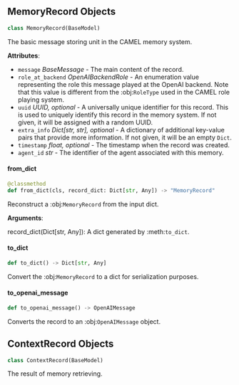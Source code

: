 <a id="camel.memories.records"></a>

<a id="camel.memories.records.MemoryRecord"></a>

## MemoryRecord Objects

```python
class MemoryRecord(BaseModel)
```

The basic message storing unit in the CAMEL memory system.

**Attributes**:

- `message` _BaseMessage_ - The main content of the record.
- `role_at_backend` _OpenAIBackendRole_ - An enumeration value representing
  the role this message played at the OpenAI backend. Note that this
  value is different from the :obj:`RoleType` used in the CAMEL role
  playing system.
- `uuid` _UUID, optional_ - A universally unique identifier for this record.
  This is used to uniquely identify this record in the memory system.
  If not given, it will be assigned with a random UUID.
- `extra_info` _Dict[str, str], optional_ - A dictionary of additional
  key-value pairs that provide more information. If not given, it
  will be an empty `Dict`.
- `timestamp` _float, optional_ - The timestamp when the record was created.
- `agent_id` _str_ - The identifier of the agent associated with this
  memory.

<a id="camel.memories.records.MemoryRecord.from_dict"></a>

#### from\_dict

```python
@classmethod
def from_dict(cls, record_dict: Dict[str, Any]) -> "MemoryRecord"
```

Reconstruct a :obj:`MemoryRecord` from the input dict.

**Arguments**:

  record_dict(Dict[str, Any]): A dict generated by :meth:`to_dict`.

<a id="camel.memories.records.MemoryRecord.to_dict"></a>

#### to\_dict

```python
def to_dict() -> Dict[str, Any]
```

Convert the :obj:`MemoryRecord` to a dict for serialization
purposes.

<a id="camel.memories.records.MemoryRecord.to_openai_message"></a>

#### to\_openai\_message

```python
def to_openai_message() -> OpenAIMessage
```

Converts the record to an :obj:`OpenAIMessage` object.

<a id="camel.memories.records.ContextRecord"></a>

## ContextRecord Objects

```python
class ContextRecord(BaseModel)
```

The result of memory retrieving.

